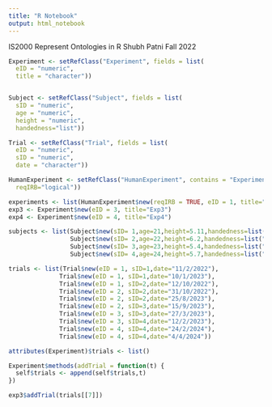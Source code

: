 ```yaml
---
title: "R Notebook"
output: html_notebook
---
```


IS2000 Represent Ontologies in R
Shubh Patni
Fall 2022

```r
Experiment <- setRefClass("Experiment", fields = list(
  eID = "numeric", 
  title = "character"))


Subject <- setRefClass("Subject", fields = list(
  sID = "numeric", 
  age = "numeric",
  height = "numeric",
  handedness="list"))

Trial <- setRefClass("Trial", fields = list(
  eID = "numeric", 
  sID = "numeric", 
  date = "character"))

HumanExperiment <- setRefClass("HumanExperiment", contains = "Experiment", fields = list(
  reqIRB="logical"))

```

```r
experiments <- list(HumanExperiment$new(reqIRB = TRUE, eID = 1, title="Exp1"), HumanExperiment$new(reqIRB = FALSE,eID = 2, title="Exp2"))
exp3 <- Experiment$new(eID = 3, title="Exp3")
exp4 <- Experiment$new(eID = 4, title="Exp4")

```

```r
subjects <- list(Subject$new(sID= 1,age=21,height=5.11,handedness=list("l")),
                 Subject$new(sID= 2,age=22,height=6.2,handedness=list("r")),
                 Subject$new(sID= 3,age=23,height=5.4,handedness=list("a")),
                 Subject$new(sID= 4,age=24,height=5.7,handedness=list("l")))
```

```r
trials <- list(Trial$new(eID = 1, sID=1,date="11/2/2022"),
              Trial$new(eID = 1, sID=1,date="10/1/2023"),
              Trial$new(eID = 1, sID=2,date="12/10/2022"),
              Trial$new(eID = 2, sID=2,date="31/10/2022"),
              Trial$new(eID = 2, sID=2,date="25/8/2023"),
              Trial$new(eID = 2, sID=3,date="15/9/2023"),
              Trial$new(eID = 3, sID=3,date="27/3/2023"),
              Trial$new(eID = 3, sID=4,date="12/2/2023"),
              Trial$new(eID = 4, sID=4,date="24/2/2024"),
              Trial$new(eID = 4, sID=4,date="4/4/2024"))
```

```r
attributes(Experiment)$trials <- list()
```
```r

Experiment$methods(addTrial = function(t) {
  self$trials <- append(self$trials,t)
})
```
 

```r
exp3$addTrial(trials[[7]])
```


